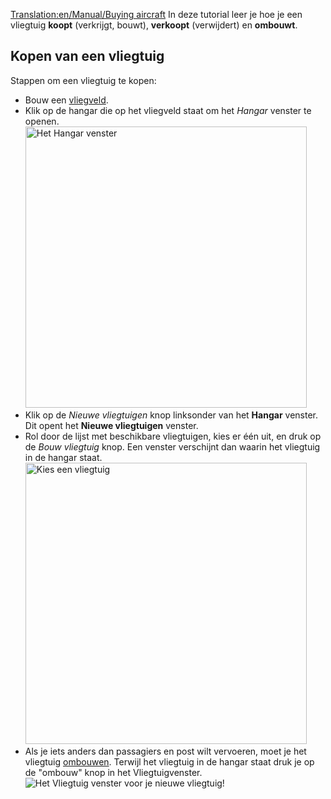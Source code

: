 [[Translation:en/Manual/Buying aircraft]]
{{nl/Manual/Tutorial/Tutorial}}
In deze tutorial leer je hoe je een vliegtuig '''koopt''' (verkrijgt, bouwt), '''verkoopt''' (verwijdert) en '''ombouwt'''.

== Kopen van een vliegtuig ==
Stappen om een vliegtuig te kopen:
* Bouw een [[nl/Manual/Bouw vliegveld|vliegveld]].
* Klik op de hangar die op het vliegveld staat om het ''Hangar'' venster te openen.<br/>[[File:en/Vliegtuigkopen 1.png|none|thumb|450px|Het Hangar venster]]
* Klik op de ''Nieuwe vliegtuigen'' knop linksonder van het '''Hangar''' venster. Dit opent het '''Nieuwe vliegtuigen''' venster.
* Rol door de lijst met beschikbare vliegtuigen, kies er één uit, en druk op de ''Bouw vliegtuig'' knop.  Een venster verschijnt dan waarin het vliegtuig in de hangar staat.<br/>[[File:nl/Manual/Vliegtuigkopen 2.png|none|thumb|450px|Kies een vliegtuig]]
* Als je iets anders dan passagiers en post wilt vervoeren, moet je het vliegtuig [[nl/Manual/Voertuig aanpassen|ombouwen]].  Terwijl het vliegtuig in de hangar staat druk je op de "ombouw" knop in het Vliegtuigvenster.<br/>[[File:nl/Manual/Vliegtuigkopen 3.png|none|frame|Het ''Vliegtuig'' venster voor je nieuwe vliegtuig!]]